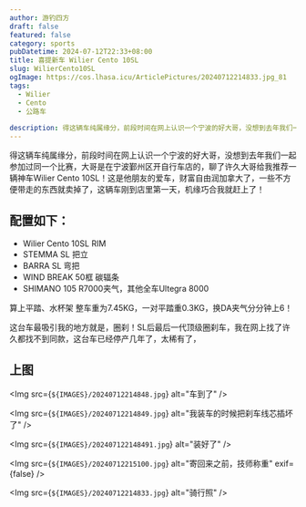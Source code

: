 ```yaml
---
author: 游钓四方
draft: false
featured: false
category: sports
pubDatetime: 2024-07-12T22:33+08:00
title: 喜提新车 Wilier Cento 10SL
slug: WilierCento10SL
ogImage: https://cos.lhasa.icu/ArticlePictures/20240712214833.jpg_81
tags:
  - Wilier
  - Cento
  - 公路车
  
description: 得这辆车纯属缘分，前段时间在网上认识一个宁波的好大哥，没想到去年我们一起参加过同一个比赛，大哥是在宁波鄞州区开自行车店的，聊了许久大哥给我推荐一辆神车 Wilier Cento 10SL！
---
```



得这辆车纯属缘分，前段时间在网上认识一个宁波的好大哥，没想到去年我们一起参加过同一个比赛，大哥是在宁波鄞州区开自行车店的，聊了许久大哥给我推荐一辆神车Wilier Cento 10SL！这是他朋友的爱车，财富自由润加拿大了，一些不方便带走的东西就卖掉了，这辆车刚到店里第一天，机缘巧合我就赶上了！

## 配置如下：

* Wilier Cento 10SL RIM
* STEMMA SL 把立
* BARRA SL 弯把
* WIND BREAK 50框 碳辐条
* SHIMANO 105 R7000夹气，其他全车Ultegra 8000

算上平踏、水杯架 整车重为7.45KG，一对平踏重0.3KG，换DA夹气分分钟上6！

这台车最吸引我的地方就是，圈刹！SL后最后一代顶级圈刹车，我在网上找了许久都找不到同款，这台车已经停产几年了，太稀有了，

## 上图

<Img src={`${IMAGES}/20240712214848.jpg`} alt="车到了" />

<Img src={`${IMAGES}/20240712214849.jpg`} alt="我装车的时候把刹车线芯插坏了" />

<Img src={`${IMAGES}/202407122148491.jpg`} alt="装好了" />

<Img src={`${IMAGES}/20240712215100.jpg`} alt="寄回来之前，技师称重" exif={false} />

<Img src={`${IMAGES}/20240712214833.jpg`} alt="骑行照" />